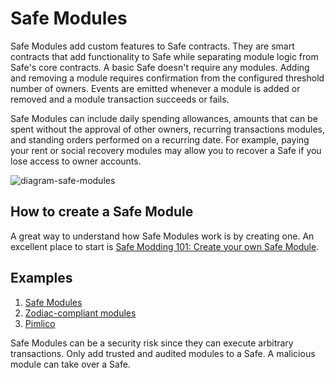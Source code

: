 

# Safe Modules

Safe Modules add custom features to Safe contracts. They are smart contracts that add functionality to Safe while separating module logic from Safe's core contracts. A basic Safe doesn't require any modules. Adding and removing a module requires confirmation from the configured threshold number of owners. Events are emitted whenever a module is added or removed and a module transaction succeeds or fails.

Safe Modules can include daily spending allowances, amounts that can be spent without the approval of other owners, recurring transactions modules, and standing orders performed on a recurring date. For example, paying your rent or social recovery modules may allow you to recover a Safe if you lose access to owner accounts.

![diagram-safe-modules](../../assets/diagram-safe-modules.png)

## How to create a Safe Module

A great way to understand how Safe Modules work is by creating one. An excellent place to start is [Safe Modding 101: Create your own Safe Module](https://www.youTube.com/watch?v=nmDYc9PlAic).

<YouTube embedId='nmDYc9PlAic' />

## Examples

1. [Safe Modules](https://github.com/safe-global/safe-modules)
2. [Zodiac-compliant modules](https://zodiac.wiki/index.php%3Ftitle=Introduction:_Zodiac_Protocol.html#Modules)
3. [Pimlico](https://docs.pimlico.io/permissionless/how-to/accounts/use-safe-account)

<Callout type='error' emoji='‼️'>
  Safe Modules can be a security risk since they can execute arbitrary
  transactions. Only add trusted and audited modules to a Safe. A malicious
  module can take over a Safe.
</Callout>
